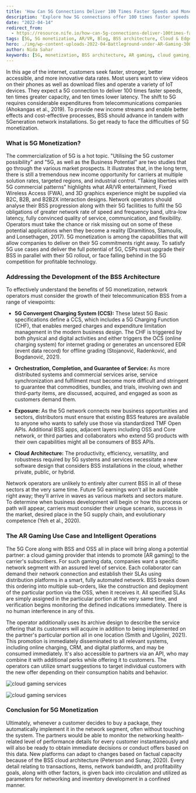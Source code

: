 ```yaml
---
title: 'How Can 5G Connections Deliver 100 Times Faster Speeds and Monetize'
description: 'Explore how 5G connections offer 100 times faster speeds and the strategies for monetization. Learn about the evolution of BSS architecture, the role of AR gaming, and the impact on cloud gaming services.'
date: "2022-04-14"
redirect_from: 
  - https://resource.nife.io/how-can-5g-connections-deliver-100times-faster-and-monetize/
tags: [5G, 5G monetization, AR/VR, Blog, BSS architecture, Cloud & Edge Computing, Edge Gaming, Intelligent Edge]
hero: ./img/wp-content-uploads-2022-04-Battleground-under-AR-Gaming-300x168.jpg
author: Nida Sahar
keywords: [5G, monetization, BSS architecture, AR gaming, cloud gaming, edge computing]
---
```


In this age of the internet, customers seek faster, stronger, better accessible, and more innovative data rates. Most users want to view videos on their phones as well as download files and operate a variety of IoT devices. They expect a 5G connection to deliver 100 times faster speeds, ten times greater capacity, and ten times lower latency. The shift to 5G requires considerable expenditures from telecommunications companies (Ahokangas et al., 2019). To provide new income streams and enable better effects and cost-effective processes, BSS should advance in tandem with 5Generation network installations. So get ready to face the difficulties of 5G monetization.

### What is 5G Monetization?

The commercialization of 5G is a hot topic. "Utilising the 5G customer possibility" and "5G, as well as the Business Potential" are two studies that go through the various market prospects. It illustrates that, in the long term, there is still a tremendous new income opportunity for carriers at multiple solution rates, targeted regions, and industrial control. "Taking liberties with 5G commercial patterns" highlights what AR/VR entertainment, Fixed Wireless Access (FWA), and 3D graphics experience might be supplied via B2C, B2B, and B2B2X interaction designs. Network operators should analyse their BSS progression along with their 5G facilities to fulfil the 5G obligations of greater network rate of speed and frequency band, ultra-low latency, fully convinced quality of service, communication, and flexibility. Operators must take the chance or risk missing out on some of these potential applications when they become a reality (Dramitinos, Stamoulis, and Lonsethagen, 2017). 5G monetization is among the capabilities that will allow companies to deliver on their 5G commitments right away. To satisfy 5G use cases and deliver the full potential of 5G, CSPs must upgrade their BSS in parallel with their 5G rollout, or face falling behind in the 5G competition for profitable technology.

### Addressing the Development of the BSS Architecture

To effectively understand the benefits of 5G monetization, network operators must consider the growth of their telecommunication BSS from a range of viewpoints:

- **5G Convergent Charging System (CCS):** These latest 5G Basic specifications define a CCS, which includes a 5G Charging Function (CHF), that enables merged charges and expenditure limitation management in the modern business design. The CHF is triggered by both physical and digital activities and either triggers the OCS (online charging system) for internet grading or generates an uncensored EDR (event data record) for offline grading (Stojanović, Radenković, and Bogdanović, 2021).

- **Orchestration, Completion, and Guarantee of Service:** As more distributed systems and commercial services arise, service synchronization and fulfilment must become more difficult and stringent to guarantee that commodities, bundles, and trials, involving own and third-party items, are discussed, acquired, and engaged as soon as customers demand them.

- **Exposure:** As the 5G network connects new business opportunities and sectors, distributors must ensure that existing BSS features are available to anyone who wants to safely use those via standardized TMF Open APIs. Additional BSS apps, adjacent layers including OSS and Core network, or third parties and collaborators who extend 5G products with their own capabilities might all be consumers of BSS APIs.

- **Cloud Architecture:** The productivity, efficiency, versatility, and robustness required by 5G systems and services necessitate a new software design that considers BSS installations in the cloud, whether private, public, or hybrid.

Network operators are unlikely to entirely alter current BSS in all of these sectors at the very same time. Future 5G earnings won't all be available right away; they'll arrive in waves as various markets and sectors mature. To determine when business development will begin or how this process or path will appear, carriers must consider their unique scenario, success in the market, desired place in the 5G supply chain, and evolutionary competence (Yeh et al., 2020).

### The AR Gaming Use Case and Intelligent Operations

The 5G Core along with BSS and OSS all in place will bring along a potential partner: a cloud gaming provider that intends to promote [AR gaming] to the carrier's subscribers. For such gaming data, companies want a specific network segment with an assured level of service. Each collaborator can demand their network connection and establish their SLAs using distribution platforms in a smart, fully automated network. BSS breaks down this ordering into multiple sub-orders, like the construction and deployment of the particular portion via the OSS, when it receives it. All specified SLAs are simply assigned in the particular portion at the very same time, and verification begins monitoring the defined indications immediately. There is no human interference in any of this.

The operator additionally uses its archive design to describe the service offering that its customers will acquire in addition to being implemented on the partner's particular portion all in one location (Smith and Ugolini, 2021). This promotion is immediately disseminated to all relevant systems, including online charging, CRM, and digital platforms, and may be consumed immediately. It's also accessible to partners via an API, who may combine it with additional perks while offering it to customers. The operators can utilize smart suggestions to target individual customers with the new offer depending on their consumption habits and behavior.

![cloud gaming services](https://raw.githubusercontent.com/nifetency/nife-blog-content/main/blog/img/Battleground-under-AR-Gaming.jpg)
<br/>



![cloud gaming services](https://raw.githubusercontent.com/nifetency/nife-blog-content/main/blog/img/cloud-gaming-provider-768x427.jpg)
<br/>



### Conclusion for 5G Monetization

Ultimately, whenever a customer decides to buy a package, they automatically implement it in the network segment, often without touching the system. The partners would be able to monitor the networking health-related level of performance details for every customer instantaneously and will also be ready to obtain immediate decisions or conduct offers based on this data. New platforms can adapt to changes based on factual capacity because of the BSS cloud architecture (Peterson and Sunay, 2020). Every detail relating to transactions, items, network bandwidth, and profitability goals, along with other factors, is given back into circulation and utilized as parameters for networking and inventory development in a confined manner.
